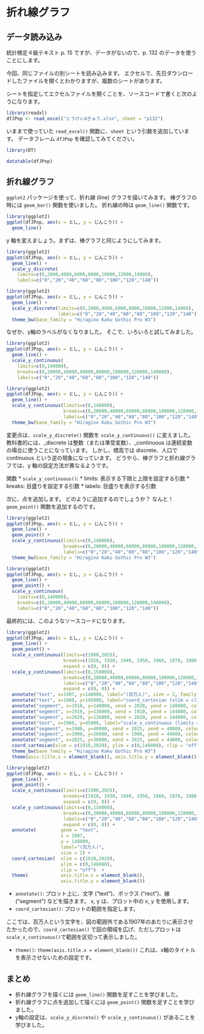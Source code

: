 # 折れ線グラフ {#ch05}

## データ読み込み

統計検定４級テキスト p. 15 ですが、データがないので、p. 132 のデータを使うことにします。

今回、同じファイルの別シートを読み込みます。
エクセルで、先日ダウンロードしたファイルを開くとわかりますが、複数のシートがあります。

シートを指定してエクセルファイルを開くことを、ソースコードで書くと次のようになります。

```r
library(readxl)
dfJPop <- read_excel("とうけい4きゅう.xlsx", sheet = "p132")
```

いままで使っていた `read_excel()` 関数に、`sheet` という引数を追加しています。
データフレーム `dfJPop` を確認してみてください。

```r
library(DT)
```

```r
datatable(dfJPop)
```

## 折れ線グラフ

`ggplot2` パッケージを使って、折れ線 (line) グラフを描いてみます。
棒グラフの時には `geom_bar()` 関数を使いました。
折れ線の時は `geom_line()` 関数です。

```r
library(ggplot2)
ggplot(dfJPop, aes(x = とし, y = じんこう)) +
  geom_line()
```

y 軸を変えましょう。まずは、棒グラフと同じようにしてみます。

```r
library(ggplot2)
ggplot(dfJPop, aes(x = とし, y = じんこう)) +
  geom_line() +
  scale_y_discrete(
    limits=c(0,2000,4000,6000,8000,10000,12000,14000),
    labels=c("0","20","40","60","80","100","120","140"))
```
```r
library(ggplot2)
ggplot(dfJPop, aes(x = とし, y = じんこう)) +
  geom_line() +
  scale_y_discrete(limits=c(0,2000,4000,6000,8000,10000,12000,14000),
                   labels=c("0","20","40","60","80","100","120","140")) +
  theme_bw(base_family = "Hiragino Kaku Gothic Pro W3")
```

なぜか、y軸のラベルがなくなりました。
そこで、いろいろと試してみました。

```r
library(ggplot2)
ggplot(dfJPop, aes(x = とし, y = じんこう)) +
  geom_line() +
  scale_y_continuous(
    limits=c(0,140000),
    breaks=c(0,20000,40000,60000,80000,100000,120000,140000),
    labels=c("0","20","40","60","80","100","120","140"))
```
```r
library(ggplot2)
ggplot(dfJPop, aes(x = とし, y = じんこう)) +
  geom_line() +
  scale_y_continuous(limits=c(0,140000),
                     breaks=c(0,20000,40000,60000,80000,100000,120000,140000),
                     labels=c("0","20","40","60","80","100","120","140")) +
  theme_bw(base_family = "Hiragino Kaku Gothic Pro W3")
```

変更点は、`scale_y_discrete()` 関数を `scale_y_continuous()` に変えました。
教科書的には、_discrete は整数（または準受変数）、_continuous は連続変数の場合に使うことになっています。
しかし、標高では discrete、人口で continuous という逆の現象になっています。
どうやら、棒グラフと折れ線グラフでは、y 軸の設定方法が異なるようです。

関数
* `scale_y_continuous()`:
  * limits: 表示する下限と上限を設定する引数
  * breaks: 目盛りを設定する引数
  * labels: 目盛りを表示する引数

次に、点を追加します。
どのように追加するのでしょうか？
なんと！`geom_point()` 関数を追加するのです。

```r
library(ggplot2)
ggplot(dfJPop, aes(x = とし, y = じんこう)) +
  geom_line() +
  geom_point() + 
  scale_y_continuous(limits=c(0,140000),
                     breaks=c(0,20000,40000,60000,80000,100000,120000,140000),
                     labels=c("0","20","40","60","80","100","120","140")) +
  theme_bw(base_family = "Hiragino Kaku Gothic Pro W3")
```
```r
library(ggplot2)
ggplot(dfJPop, aes(x = とし, y = じんこう)) +
  geom_line() +
  geom_point() + 
  scale_y_continuous(
    limits=c(0,140000),
    breaks=c(0,20000,40000,60000,80000,100000,120000,140000),
    labels=c("0","20","40","60","80","100","120","140"))
```

最終的には、このようなソースコードになります。

```r
library(ggplot2)
ggplot(dfJPop, aes(x = とし, y = じんこう)) +
  geom_line() +
  geom_point() + 
  scale_x_continuous(limits=c(1900,2025),
                     breaks=c(1920, 1930, 1940, 1950, 1960, 1970, 1980, 1990, 2000, 2010),
                     expand = c(0, 0)) +
  scale_y_continuous(limits=c(0,150000),
                     breaks=c(0,20000,40000,60000,80000,100000,120000,140000),
                     labels=c("0","20","40","60","80","100","120","140"),
                     expand = c(0, 0)) +
  annotate("text", x=1907, y=148000, label="(百万人)", size = 2, family = "Hiragino Kaku Gothic Pro W3") +
  annotate("text", x=1960, y=145000, label="coord_cartesian (xlim = c(1910,2020))", size = 5, colour ="red") +
  annotate("segment", x=1910, y=140000, xend = 2020, yend = 140000, colour ="red", size = 2) +
  annotate("segment", x=1910, y=136000, xend = 1910, yend = 144000, colour ="red", size = 2) +
  annotate("segment", x=2020, y=136000, xend = 2020, yend = 144000, colour ="red", size = 2) +
  annotate("text", x=1960, y=45000, label="scale_x_continuous (limits = c(1900,2025))", size = 5, colour ="red") +
  annotate("segment", x=1900, y=40000, xend = 2025, yend = 40000, colour ="red", size = 2) +
  annotate("segment", x=1900, y=36000, xend = 1900, yend = 44000, colour ="red", size = 2) +
  annotate("segment", x=2025, y=36000, xend = 2025, yend = 44000, colour ="red", size = 2) +
  coord_cartesian(xlim = c(1910,2020), ylim = c(0,148000), clip = "off")  +
  theme_bw(base_family = "Hiragino Kaku Gothic Pro W3")
  theme(axis.title.x = element_blank(), axis.title.y = element_blank())
```
```r
library(ggplot2)
ggplot(dfJPop, aes(x = とし, y = じんこう)) +
  geom_line() +
  geom_point() + 
  scale_x_continuous(limits=c(1900,2025),
                     breaks=c(1920, 1930, 1940, 1950, 1960, 1970, 1980, 1990, 2000, 2010),
                     expand = c(0, 0)) +
  scale_y_continuous(limits=c(0,150000),
                     breaks=c(0,20000,40000,60000,80000,100000,120000,140000),
                     labels=c("0","20","40","60","80","100","120","140"),
                     expand = c(0, 0)) +
  annotate(         geom = "text", 
                    x = 1907, 
                    y = 148000, 
                    label="(百万人)", 
                    size = 2) +
  coord_cartesian(  xlim = c(1910,2020), 
                    ylim = c(0,148000), 
                    clip = "off")  +
  theme(            axis.title.x = element_blank(), 
                    axis.title.y = element_blank())
```

* `annotate()`: プロット上に、文字 ("text")、ボックス ("rect")、線 ("segment") などを描きます。
  x, y は、プロット中の x, y を使用します。
* `coord_cartesian()`: プロットの範囲を指定します。

ここでは、百万人という文字を、図の範囲外である1907年のあたりに表示させたかったので、`coord_cartesian()` で図の領域を広げ、ただしプロットは`scale_x_continuous()`で範囲を区切って表示しました。

* `theme()`: `theme(axis.title.x = element_blank())` これは、x軸のタイトルを表示させないための設定です。


## まとめ

* 折れ線グラフを描くには `geom_line()` 関数を足すことを学びました。
* 折れ線グラフに点を追加して描くには `geom_point()` 関数を足すことを学びました。
* y軸の設定は、`scale_y_discrete()` や `scale_y_continuous()` があることを学びました。
